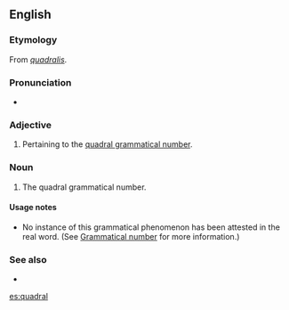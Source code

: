 ==English==

===Etymology===
From {{etyl|la}} ''[[quadralis#Latin|quadralis]]''.

===Pronunciation===
* {{a|UK}} {{IPA|/ˈkwɒdɹəl/}}

===Adjective===
{{en-adj|-}}

# {{grammar}} Pertaining to the [[quadral number|quadral grammatical number]].

===Noun===
{{en-noun|-}}

# {{grammar}} The quadral grammatical number.

====Usage notes====
* No instance of this grammatical phenomenon has been attested in the real word. (See [[w:Grammatical number|Grammatical number]] for more information.)

===See also===
* {{list|en|grammatical numbers}}

[[es:quadral]]
